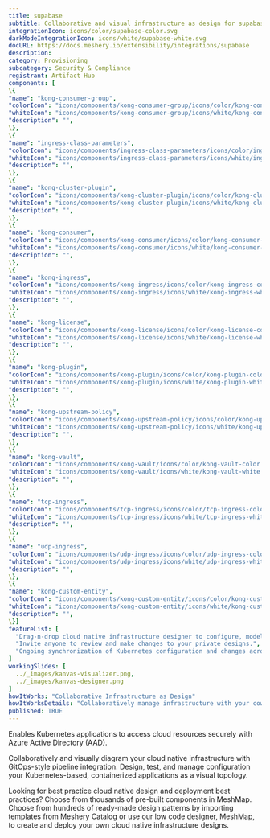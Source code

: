 ```yaml
---
title: supabase
subtitle: Collaborative and visual infrastructure as design for supabase
integrationIcon: icons/color/supabase-color.svg
darkModeIntegrationIcon: icons/white/supabase-white.svg
docURL: https://docs.meshery.io/extensibility/integrations/supabase
description: 
category: Provisioning
subcategory: Security & Compliance
registrant: Artifact Hub
components: [
\{
"name": "kong-consumer-group",
"colorIcon": "icons/components/kong-consumer-group/icons/color/kong-consumer-group-color.svg",
"whiteIcon": "icons/components/kong-consumer-group/icons/white/kong-consumer-group-white.svg",
"description": "",
\},
\{
"name": "ingress-class-parameters",
"colorIcon": "icons/components/ingress-class-parameters/icons/color/ingress-class-parameters-color.svg",
"whiteIcon": "icons/components/ingress-class-parameters/icons/white/ingress-class-parameters-white.svg",
"description": "",
\},
\{
"name": "kong-cluster-plugin",
"colorIcon": "icons/components/kong-cluster-plugin/icons/color/kong-cluster-plugin-color.svg",
"whiteIcon": "icons/components/kong-cluster-plugin/icons/white/kong-cluster-plugin-white.svg",
"description": "",
\},
\{
"name": "kong-consumer",
"colorIcon": "icons/components/kong-consumer/icons/color/kong-consumer-color.svg",
"whiteIcon": "icons/components/kong-consumer/icons/white/kong-consumer-white.svg",
"description": "",
\},
\{
"name": "kong-ingress",
"colorIcon": "icons/components/kong-ingress/icons/color/kong-ingress-color.svg",
"whiteIcon": "icons/components/kong-ingress/icons/white/kong-ingress-white.svg",
"description": "",
\},
\{
"name": "kong-license",
"colorIcon": "icons/components/kong-license/icons/color/kong-license-color.svg",
"whiteIcon": "icons/components/kong-license/icons/white/kong-license-white.svg",
"description": "",
\},
\{
"name": "kong-plugin",
"colorIcon": "icons/components/kong-plugin/icons/color/kong-plugin-color.svg",
"whiteIcon": "icons/components/kong-plugin/icons/white/kong-plugin-white.svg",
"description": "",
\},
\{
"name": "kong-upstream-policy",
"colorIcon": "icons/components/kong-upstream-policy/icons/color/kong-upstream-policy-color.svg",
"whiteIcon": "icons/components/kong-upstream-policy/icons/white/kong-upstream-policy-white.svg",
"description": "",
\},
\{
"name": "kong-vault",
"colorIcon": "icons/components/kong-vault/icons/color/kong-vault-color.svg",
"whiteIcon": "icons/components/kong-vault/icons/white/kong-vault-white.svg",
"description": "",
\},
\{
"name": "tcp-ingress",
"colorIcon": "icons/components/tcp-ingress/icons/color/tcp-ingress-color.svg",
"whiteIcon": "icons/components/tcp-ingress/icons/white/tcp-ingress-white.svg",
"description": "",
\},
\{
"name": "udp-ingress",
"colorIcon": "icons/components/udp-ingress/icons/color/udp-ingress-color.svg",
"whiteIcon": "icons/components/udp-ingress/icons/white/udp-ingress-white.svg",
"description": "",
\},
\{
"name": "kong-custom-entity",
"colorIcon": "icons/components/kong-custom-entity/icons/color/kong-custom-entity-color.svg",
"whiteIcon": "icons/components/kong-custom-entity/icons/white/kong-custom-entity-white.svg",
"description": "",
\}]
featureList: [
  "Drag-n-drop cloud native infrastructure designer to configure, model, and deploy your workloads.",
  "Invite anyone to review and make changes to your private designs.",
  "Ongoing synchronization of Kubernetes configuration and changes across any number of clusters."
]
workingSlides: [
  ../_images/kanvas-visualizer.png,
  ../_images/kanvas-designer.png
]
howItWorks: "Collaborative Infrastructure as Design"
howItWorksDetails: "Collaboratively manage infrastructure with your coworkers synchronously sharing the same designs."
published: TRUE
---
```

<p>
Enables Kubernetes applications to access cloud resources securely with Azure Active Directory (AAD).
</p>
<p>
    Collaboratively and visually diagram your cloud native infrastructure with GitOps-style pipeline integration. Design, test, and manage configuration your Kubernetes-based, containerized applications as a visual topology.
</p>
<p>
    Looking for best practice cloud native design and deployment best practices? Choose from thousands of pre-built components in MeshMap. Choose from hundreds of ready-made design patterns by importing templates from Meshery Catalog or use our low code designer, MeshMap, to create and deploy your own cloud native infrastructure designs.
</p>
